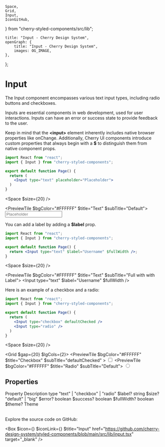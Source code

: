 	Space,
	Grid,
	Input,
	IconGitHub,
} from "cherry-styled-components/src/lib";

	title: "Input - Cherry Design System",
	openGraph: {
		title: "Input - Cherry Design System",
		images: OG_IMAGE,
	},
};

# Input

The Input component encompasses various text input types, including radio buttons and checkboxes.

Inputs are essential components in web development, used for user interactions. Inputs can have an error or success state to provide feedback to the user.

Keep in mind that the **\<input>** element inherently includes native browser properties like onChange. Additionally, Cherry UI components introduce custom properties that always begin with a **$** to distinguish them from native component props.

```jsx
import React from "react";
import { Input } from "cherry-styled-components";

export default function Page() {
  return (
    <Input type="text" placeholder="Placeholder">
  )
}
```

<Space $size={20} />

<PreviewTile $bgColor="#FFFFFF" $title="Text" $subTitle="Default">
	<Input type="text" placeholder="Placeholder" />
</PreviewTile>

You can add a label by adding a **$label** prop.

```jsx
import React from "react";
import { Input } from "cherry-styled-components";

export default function Page() {
  return <Input type="text" $label="Username" $fullWidth />;
}
```
<Space $size={20} />

<PreviewTile $bgColor="#FFFFFF" $title="Text" $subTitle="Full with with Label">
	<Input type="text" $label="Username" $fullWidth />
</PreviewTile>

Here is an example of a checkbox and a radio:

```jsx
import React from "react";
import { Input } from "cherry-styled-components";

export default function Page() {
  return (
    <Input type="checkbox" defaultChecked />
    <Input type="radio" />
  )
}
```

<Space $size={20} />

<Grid $gap={20} $lgCols={2}>
	<PreviewTile
		$bgColor="#FFFFFF"
		$title="Checkbox"
		$subTitle="defaultChecked"
	>
		<Input type="checkbox" defaultChecked />
	</PreviewTile>
	<PreviewTile $bgColor="#FFFFFF" $title="Radio" $subTitle="Default">
		<Input type="radio" />
	</PreviewTile>
</Grid>

## Properties

<Table>
	<TableRow>
		<TableHead>Property</TableHead>
		<TableHead>Description</TableHead>
	</TableRow>
	<TableRow>
		<TableData $code>type</TableData>
		<TableData>"text" | "checkbox" | "radio"</TableData>
	</TableRow>
	<TableRow>
		<TableData $code>$label?</TableData>
		<TableData>string</TableData>
	</TableRow>
	<TableRow>
		<TableData $code>$size?</TableData>
		<TableData>"default" | "big"</TableData>
	</TableRow>
	<TableRow>
		<TableData $code>$error?</TableData>
		<TableData>boolean</TableData>
	</TableRow>
	<TableRow>
		<TableData $code>$success?</TableData>
		<TableData>boolean</TableData>
	</TableRow>
	<TableRow>
		<TableData $code>$fullWidth?</TableData>
		<TableData>boolean</TableData>
	</TableRow>
	<TableRow>
		<TableData $code>$theme?</TableData>
		<TableData>Theme</TableData>
	</TableRow>
</Table>

Explore the source code on GitHub:

<Box
	$icon={<IconFile />}
	$iconLink={<IconGitHub />}
	$title="Input"
	href="https://github.com/cherry-design-system/styled-components/blob/main/src/lib/input.tsx"
	target="_blank"
/>
